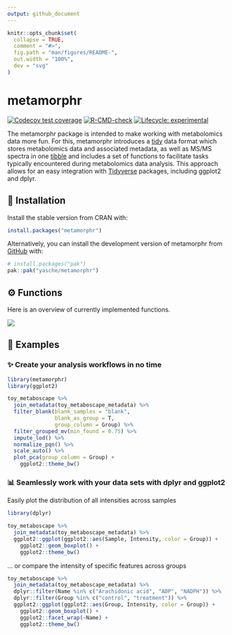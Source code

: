 ```yaml
---
output: github_document
---
```


<!-- README.md is generated from README.Rmd. Please edit that file -->

```r
knitr::opts_chunk$set(
  collapse = TRUE,
  comment = "#>",
  fig.path = "man/figures/README-",
  out.width = "100%",
  dev = "svg"
)
```

# metamorphr

<!-- badges: start -->

[![Codecov test coverage](https://codecov.io/gh/yasche/metamorphr/graph/badge.svg)](https://app.codecov.io/gh/yasche/metamorphr) [![R-CMD-check](https://github.com/yasche/metamorphr/actions/workflows/R-CMD-check.yaml/badge.svg)](https://github.com/yasche/metamorphr/actions/workflows/R-CMD-check.yaml)
[![Lifecycle: experimental](https://img.shields.io/badge/lifecycle-experimental-orange.svg)](https://lifecycle.r-lib.org/articles/stages.html#experimental)
<!-- badges: end -->

The metamorphr package is intended to make working with metabolomics data more fun. For this, metamorphr introduces a [tidy](https://cran.r-project.org/package=tidyr/vignettes/tidy-data.html) data format which stores metabolomics data and associated metadata, as well as MS/MS spectra in one [tibble](https://tibble.tidyverse.org/) and includes a set of functions to facilitate tasks typically encountered during metabolomics data analysis. This approach allows for an easy integration with [Tidyverse](https://www.tidyverse.org/) packages, including ggplot2 and dplyr.

## 💾 Installation

Install the stable version from CRAN with:

``` r
install.packages("metamorphr")
```

Alternatively, you can install the development version of metamorphr from [GitHub](https://github.com/) with:

``` r
# install.packages("pak")
pak::pak("yasche/metamorphr")
```

## ⚙️ Functions

Here is an overview of currently implemented functions.

![](man/figures/functions.svg)

## 📑 Examples

### ✨ Create your analysis workflows in no time

```r
library(metamorphr)
library(ggplot2)

toy_metaboscape %>%
  join_metadata(toy_metaboscape_metadata) %>%
  filter_blank(blank_samples = "blank",
               blank_as_group = T,
               group_column = Group) %>%
  filter_grouped_mv(min_found = 0.75) %>%
  impute_lod() %>%
  normalize_pqn() %>%
  scale_auto() %>%
  plot_pca(group_column = Group) +
    ggplot2::theme_bw()
```

### 📊 Seamlessly work with your data sets with dplyr and ggplot2

Easily plot the distribution of all intensities across samples

```r
library(dplyr)

toy_metaboscape %>%
  join_metadata(toy_metaboscape_metadata) %>%
  ggplot2::ggplot(ggplot2::aes(Sample, Intensity, color = Group)) +
    ggplot2::geom_boxplot() +
    ggplot2::theme_bw()
```

... or compare the intensity of specific features across groups

```r
toy_metaboscape %>%
  join_metadata(toy_metaboscape_metadata) %>%
  dplyr::filter(Name %in% c("Arachidonic acid", "ADP", "NADPH")) %>%
  dplyr::filter(Group %in% c("control", "treatment")) %>%
  ggplot2::ggplot(ggplot2::aes(Group, Intensity, color = Group)) +
    ggplot2::geom_boxplot() +
    ggplot2::facet_wrap(~Name) +
    ggplot2::theme_bw()
```
